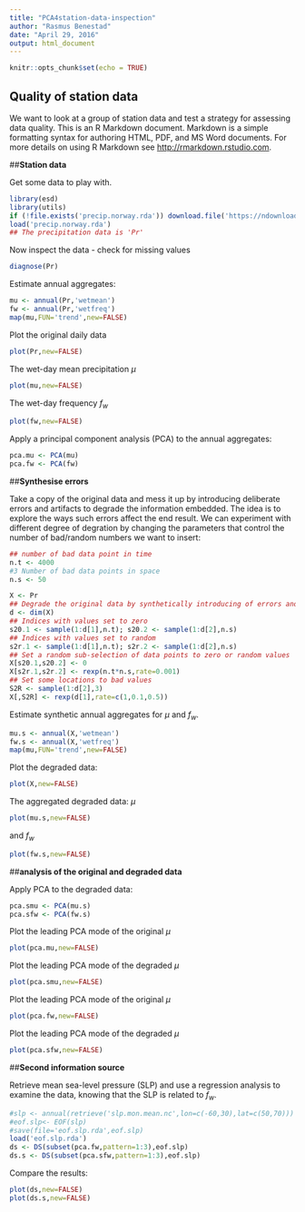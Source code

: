 ```yaml
---
title: "PCA4station-data-inspection"
author: "Rasmus Benestad"
date: "April 29, 2016"
output: html_document
---
```


```r
knitr::opts_chunk$set(echo = TRUE)
```

## Quality of station data

We want to look at a group of station data and test a strategy for assessing data quality.  This is an R Markdown document. Markdown is a simple formatting syntax for authoring HTML, PDF, and MS Word documents. For more details on using R Markdown see <http://rmarkdown.rstudio.com>.

##**Station data**

Get some data to play with.

```r
library(esd)
library(utils)
if (!file.exists('precip.norway.rda')) download.file('https://ndownloader.figshare.com/files/2155751','precip.norway.rda')
load('precip.norway.rda')
## The precipitation data is 'Pr'
```

Now inspect the data - check for missing values

```r
diagnose(Pr)
```

Estimate annual aggregates:

```r
mu <- annual(Pr,'wetmean')
fw <- annual(Pr,'wetfreq')
map(mu,FUN='trend',new=FALSE)
```

Plot the original daily data

```r
plot(Pr,new=FALSE)
```

The wet-day mean precipitation $\mu$

```r
plot(mu,new=FALSE)
```

The wet-day frequency $f_w$

```r
plot(fw,new=FALSE)
```

Apply a principal component analysis (PCA) to the annual aggregates: 

```r
pca.mu <- PCA(mu)
pca.fw <- PCA(fw)
```

##**Synthesise errors**

Take a copy of the original data and mess it up by introducing deliberate errors and artifacts to degrade the information embedded. The idea is to explore the ways such errors affect the end result. We can experiment with different degree of degration by changing the parameters that control the number of bad/random numbers we want to insert:

```r
## number of bad data point in time
n.t <- 4000
#3 Number of bad data points in space
n.s <- 50
```


```r
X <- Pr
## Degrade the original data by synthetically introducing of errors and problems
d <- dim(X)
## Indices with values set to zero
s20.1 <- sample(1:d[1],n.t); s20.2 <- sample(1:d[2],n.s)
## Indices with values set to random
s2r.1 <- sample(1:d[1],n.t); s2r.2 <- sample(1:d[2],n.s)
## Set a random sub-selection of data points to zero or random values
X[s20.1,s20.2] <- 0
X[s2r.1,s2r.2] <- rexp(n.t*n.s,rate=0.001)
## Set some locations to bad values
S2R <- sample(1:d[2],3)
X[,S2R] <- rexp(d[1],rate=c(1,0.1,0.5))
```

Estimate synthetic annual aggregates for $\mu$ and $f_w$.

```r
mu.s <- annual(X,'wetmean')
fw.s <- annual(X,'wetfreq')
map(mu,FUN='trend',new=FALSE)
```

Plot the degraded data:

```r
plot(X,new=FALSE)
```

The aggregated degraded data: $\mu$

```r
plot(mu.s,new=FALSE)
```

and $f_w$ 

```r
plot(fw.s,new=FALSE)
```

##**analysis of the original and degraded data**

Apply PCA to the degraded data:

```r
pca.smu <- PCA(mu.s)
pca.sfw <- PCA(fw.s)
```

Plot the leading PCA mode of the original $\mu$

```r
plot(pca.mu,new=FALSE)
```

Plot the leading PCA mode of the degraded $\mu$

```r

plot(pca.smu,new=FALSE)
```

Plot the leading PCA mode of the original $\mu$

```r
plot(pca.fw,new=FALSE)
```

Plot the leading PCA mode of the degraded $\mu$

```r

plot(pca.sfw,new=FALSE)
```

##**Second information source**

Retrieve mean sea-level pressure (SLP) and use a regression analysis to examine the data, knowing that the SLP is related to $f_w$.

```r
#slp <- annual(retrieve('slp.mon.mean.nc',lon=c(-60,30),lat=c(50,70)))
#eof.slp<- EOF(slp)
#save(file='eof.slp.rda',eof.slp)
load('eof.slp.rda')
ds <- DS(subset(pca.fw,pattern=1:3),eof.slp)
ds.s <- DS(subset(pca.sfw,pattern=1:3),eof.slp)
```

Compare the results:
```r
plot(ds,new=FALSE)
plot(ds.s,new=FALSE)
```



